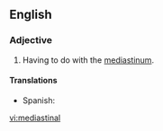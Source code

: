 ==English==
{{wikipedia}}
===Adjective===
{{en-adj|-}}
#{{medicine}} Having to do with the [[mediastinum]].

====Translations====
{{trans-top|having a specified width}}
{{trans-mid}}
* Spanish: {{t+|es|mediastínico}}
{{trans-bottom}}

[[vi:mediastinal]]